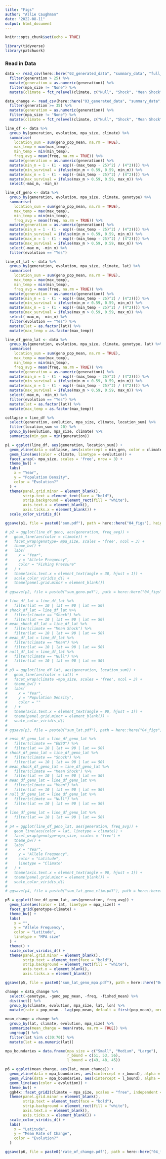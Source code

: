 ```yaml
---
title: "Figs"
author: "Allie Caughman"
date: "2022-08-11"
output: html_document
---
```


```r
knitr::opts_chunk$set(echo = TRUE)

library(tidyverse)
library(patchwork)
```

### Read in Data

```r
data <- read_csv(here::here("03_generated_data", "summary_data", "full_sum.csv")) %>% 
  filter(generation > 25) %>%
  mutate(generation = as.numeric(generation)) %>% 
  filter(mpa_size != "None") %>%
  mutate(climate = fct_relevel(climate, c("Null", "Shock", "Mean Shock", "Mean", "Enso")))
```

```r
data_change <- read_csv(here::here("03_generated_data", "summary_data", "full_sum.csv")) %>% 
  filter(generation >= 35) %>%
  mutate(generation = as.numeric(generation)) %>% 
  filter(mpa_size != "None") %>%
  mutate(climate = fct_relevel(climate, c("Null", "Shock", "Mean Shock", "Mean", "Enso")))
```

```r
line_df <- data %>%
  group_by(generation, evolution, mpa_size, climate) %>%
  summarise(
    location_sum = sum(geno_pop_mean, na.rm = TRUE),
    max_temp = max(max_temp),
    min_temp = min(min_temp),
    freq_avg = mean(freq, na.rm = TRUE)) %>%
  mutate(generation = as.numeric(generation)) %>%
  mutate(min_m = 1 - (1 - exp((-(max_temp - 25)^2) / (4^2)))) %>%
  mutate(min_survival = ifelse(min_m > 0.59, 0.59, min_m)) %>%
  mutate(max_m = 1 - (1 - exp((-(min_temp - 25)^2) / (4^2)))) %>%
  mutate(max_survival = ifelse(max_m > 0.59, 0.59, max_m)) %>%
  select(-max_m, -min_m)

line_df_geno <- data %>%
  group_by(generation, evolution, mpa_size, climate, genotype) %>% 
  summarise(
    location_sum = sum(geno_pop_mean, na.rm = TRUE),
    max_temp = max(max_temp),
    min_temp = min(min_temp),
    freq_avg = mean(freq, na.rm = TRUE)) %>%
  mutate(generation = as.numeric(generation)) %>%
  mutate(min_m = 1 - (1 - exp((-(max_temp - 25)^2) / (4^2)))) %>%
  mutate(min_survival = ifelse(min_m > 0.59, 0.59, min_m)) %>%
  mutate(max_m = 1 - (1 - exp((-(min_temp - 25)^2) / (4^2)))) %>%
  mutate(max_survival = ifelse(max_m > 0.59, 0.59, max_m)) %>%
  select(-max_m, -min_m) %>% 
  filter(evolution == "Yes")

line_df_lat <- data %>%
  group_by(generation, evolution, mpa_size, climate, lat) %>%
  summarise(
    location_sum = sum(geno_pop_mean, na.rm = TRUE),
    max_temp = max(max_temp),
    min_temp = min(min_temp),
    freq_avg = mean(freq, na.rm = TRUE)) %>%
  mutate(generation = as.numeric(generation)) %>%
  mutate(min_m = 1 - (1 - exp((-(max_temp - 25)^2) / (4^2)))) %>%
  mutate(min_survival = ifelse(min_m > 0.59, 0.59, min_m)) %>%
  mutate(max_m = 1 - (1 - exp((-(min_temp - 25)^2) / (4^2)))) %>%
  mutate(max_survival = ifelse(max_m > 0.59, 0.59, max_m)) %>%
  select(-max_m, -min_m) %>% 
  filter(evolution == "Yes") %>% 
  mutate(lat = as.factor(lat)) %>% 
  mutate(max_temp = as.factor(max_temp))

line_df_geno_lat <- data %>%
  group_by(generation, evolution, mpa_size, climate, genotype, lat) %>% 
  summarise(
    location_sum = sum(geno_pop_mean, na.rm = TRUE),
    max_temp = max(max_temp),
    min_temp = min(min_temp),
    freq_avg = mean(freq, na.rm = TRUE)) %>%
  mutate(generation = as.numeric(generation)) %>%
  mutate(min_m = 1 - (1 - exp((-(max_temp - 25)^2) / (4^2)))) %>%
  mutate(min_survival = ifelse(min_m > 0.59, 0.59, min_m)) %>%
  mutate(max_m = 1 - (1 - exp((-(min_temp - 25)^2) / (4^2)))) %>%
  mutate(max_survival = ifelse(max_m > 0.59, 0.59, max_m)) %>%
  select(-max_m, -min_m) %>% 
  filter(evolution == "Yes") %>% 
  mutate(lat = as.factor(lat)) %>% 
  mutate(max_temp = as.factor(max_temp))
```

```r
collapse = line_df %>% 
  select(generation, evolution, mpa_size, climate, location_sum) %>% 
  filter(location_sum <= 20) %>% 
  group_by(evolution, mpa_size, climate) %>% 
  summarize(min_gen = min(generation))
```

```r
p1 = ggplot(line_df, aes(generation, location_sum)) +
  geom_vline(data = collapse, aes(xintercept = min_gen, color = climate, linetype = evolution), alpha = 0.6) +
  geom_line(aes(color = climate, linetype = evolution)) +
  facet_wrap(~ mpa_size, scales = 'free', nrow = 3) +
  theme_bw() +
  labs(
    x = "Year",
    y = "Population Density",
    color = "Evolution?"
  ) +
  theme(panel.grid.minor = element_blank(),
        strip.text = element_text(face = "bold"),
        strip.background = element_rect(fill = "white"),
        axis.text.x = element_blank(),
        axis.ticks.x = element_blank()) +
  scale_color_viridis_d() 

ggsave(p1, file = paste0("sum.pdf"), path = here::here("04_figs"), height = 8, width = 15)
```

```r
# p2 = ggplot(line_df_geno, aes(generation, freq_avg)) +
#   geom_line(aes(color = climate)) +
#   facet_wrap(genotype~ mpa_size, scales = 'free', ncol = 3) +
#   theme_bw() +
#   labs(
#     x = "Year",
#     y = "Allele Frequency",
#     color = "Fishing Pressure"
#   ) +
#   theme(axis.text.x = element_text(angle = 30, hjust = 1)) +
#   scale_color_viridis_d() +
#   theme(panel.grid.minor = element_blank())
# 
# ggsave(p2, file = paste0("sum_geno.pdf"), path = here::here("04_figs"), height = 8, width = 15)
```

```r
# line_df_lat = line_df_lat %>% 
#   filter(lat == 10 | lat == 90 | lat == 50)
# shock_df_lat = line_df_lat %>% 
#   filter(climate == "Shock") %>% 
#   filter(lat == 10 | lat == 90 | lat == 50)
# mean_shock_df_lat = line_df_lat %>% 
#   filter(climate == "Mean Shock") %>% 
#   filter(lat == 10 | lat == 90 | lat == 50)
# mean_df_lat = line_df_lat %>% 
#   filter(climate == "Mean") %>% 
#   filter(lat == 10 | lat == 90 | lat == 50)
# null_df_lat = line_df_lat %>% 
#   filter(climate == "Null") %>% 
#   filter(lat == 10 | lat == 90 | lat == 50)
# 
# p3 = ggplot(line_df_lat, aes(generation, location_sum)) +
#   geom_line(aes(color = lat)) +
#   facet_wrap(climate ~mpa_size, scales = 'free', ncol = 3) +
#   theme_bw() +
#   labs(
#     x = "Year",
#     y = "Population Density",
#     color = ""
#   ) +
#   theme(axis.text.x = element_text(angle = 90, hjust = 1)) +
#   theme(panel.grid.minor = element_blank()) +
#   scale_color_viridis_d() 
# 
# ggsave(p3, file = paste0("sum_lat.pdf"), path = here::here("04_figs"), height = 8, width = 15)
```

```r
# enso_df_geno_lat = line_df_geno_lat %>% 
#   filter(climate == "ENSO") %>% 
#   filter(lat == 10 | lat == 90 | lat == 50)
# shock_df_geno_lat = line_df_geno_lat %>% 
#   filter(climate == "Shock") %>% 
#   filter(lat == 10 | lat == 90 | lat == 50)
# mean_shock_df_geno_lat = line_df_geno_lat %>% 
#   filter(climate == "Mean Shock") %>% 
#   filter(lat == 10 | lat == 90 | lat == 50)
# mean_df_geno_lat = line_df_geno_lat %>% 
#   filter(climate == "Mean") %>% 
#   filter(lat == 10 | lat == 90 | lat == 50)
# null_df_geno_lat = line_df_geno_lat %>% 
#   filter(climate == "Null") %>% 
#   filter(lat == 10 | lat == 90 | lat == 50)
# 
# line_df_geno_lat = line_df_geno_lat %>% 
#   filter(lat == 10 | lat == 90 | lat == 50)
# 
# p4 = ggplot(line_df_geno_lat, aes(generation, freq_avg)) +
#   geom_line(aes(color = lat, linetype = climate)) +
#   facet_wrap(genotype~mpa_size, scales = 'free') +
#   theme_bw() +
#   labs(
#     x = "Year",
#     y = "Allele Frequency",
#     color = "Latitude",
#     linetype = "Climate"
#   ) +
#   theme(axis.text.x = element_text(angle = 90, hjust = 1)) +
#   theme(panel.grid.minor = element_blank()) +
#   scale_color_viridis_d()
# 
# ggsave(p4, file = paste0("sum_lat_geno_clim.pdf"), path = here::here("04_figs"), height = 8, width = 15)

p5 = ggplot(line_df_geno_lat, aes(generation, freq_avg)) +
  geom_line(aes(color = lat, linetype = mpa_size)) +
  facet_grid(genotype~climate) +
  theme_bw() +
  labs(
    x = "",
    y = "Allele Frequency",
    color = "Latitude",
    linetype = "MPA size"
  ) +
  theme() +
  scale_color_viridis_d() +
  theme(panel.grid.minor = element_blank(),
        strip.text = element_text(face = "bold"),
        strip.background = element_rect(fill = "white"),
        axis.text.x = element_blank(),
        axis.ticks.x = element_blank())

ggsave(p5, file = paste0("sum_lat_geno_mpa.pdf"), path = here::here("04_figs"), height = 8, width = 15)
```

```r
change = data_change %>% 
  select(-genotype, -geno_pop_mean, -freq, -fished_mean) %>% 
  distinct() %>% 
  group_by(climate, evolution, mpa_size, lat, lon) %>% 
  mutate(rate = pop_mean - lag(pop_mean, default = first(pop_mean), order_by = generation))

mean_change = change %>% 
  group_by(lat, climate, evolution, mpa_size) %>% 
  summarize(mean_change = mean(rate, na.rm = TRUE)) %>% 
  ungroup() %>% 
  filter(lat %in% c(30:70)) %>% 
  mutate(lat = as.numeric(lat))

mpa_boundaries = data.frame(mpa_size = c("Small", "Medium", "Large"),
                            r_bound = c(51, 53, 56),
                            l_bound = c(49, 48, 45))
```

```r
p6 = ggplot(mean_change, aes(lat, mean_change)) +
  geom_vline(data = mpa_boundaries, aes(xintercept = r_bound), alpha = 0.3, linetype = "dashed") +
  geom_vline(data = mpa_boundaries, aes(xintercept = l_bound), alpha = 0.3, linetype = "dashed") +
  geom_line(aes(color = evolution)) +
  theme_bw() +
  ggh4x::facet_grid2(climate ~ mpa_size, scales = "free", independent = "x") + 
  theme(panel.grid.minor = element_blank(),
        strip.text = element_text(face = "bold"),
        strip.background = element_rect(fill = "white"),
        axis.text.x = element_blank(),
        axis.ticks.x = element_blank()) +
  scale_color_viridis_d() +
  labs(
    x = "Latitude",
    y = "Mean Rate of Change",
    color = "Evolution?"
  ) 

ggsave(p6, file = paste0("rate_of_change.pdf"), path = here::here("04_figs"), height = 8, width = 15)
```

